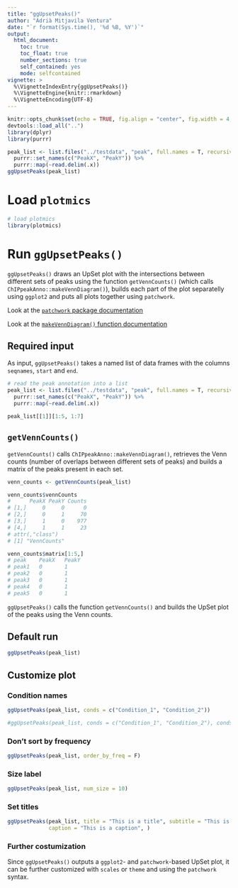 ```yaml
---
title: "ggUpsetPeaks()"
author: "Adrià Mitjavila Ventura"
date: "`r format(Sys.time(), '%d %B, %Y')`"
output:
  html_document:
    toc: true
    toc_float: true
    number_sections: true
    self_contained: yes
    mode: selfcontained
vignette: >
  %\VignetteIndexEntry{ggUpsetPeaks()}
  %\VignetteEngine{knitr::rmarkdown}
  %\VignetteEncoding{UTF-8}
---
```


```r
knitr::opts_chunk$set(echo = TRUE, fig.align = "center", fig.width = 4, fig.height = 4)
devtools::load_all("..")
library(dplyr)
library(purrr)

peak_list <- list.files("../testdata", "peak", full.names = T, recursive = T) %>%
  purrr::set_names(c("PeakX", "PeakY")) %>%
  purrr::map(~read.delim(.x)) 
ggUpsetPeaks(peak_list)
```


# Load `plotmics`

```r
# load plotmics
library(plotmics)
```

# Run `ggUpsetPeaks()`

`ggUpsetPeaks()` draws an UpSet plot with the intersections between different sets of peaks using the function `getVennCounts()` (which calls `ChIPpeakAnno::makeVennDiagram()`), builds each part of the plot separatelly using `ggplot2` and puts all plots together using `patchwork`.

Look at the [`patchwork` package documentation](https://patchwork.data-imaginist.com/)

Look at the [`makeVennDiagram()` function documentation](https://www.rdocumentation.org/packages/ChIPpeakAnno/versions/3.6.5/topics/makeVennDiagram)

## Required input

As input, `ggUpsetPeaks()` takes a named list of data frames with the columns `seqnames`, `start` and `end`.

```r
# read the peak annotation into a list
peak_list <- list.files("../testdata", "peak", full.names = T, recursive = T) %>%
  purrr::set_names(c("PeakX", "PeakY")) %>%
  purrr::map(~read.delim(.x))

peak_list[[1]][1:5, 1:7]
```

## `getVennCounts()`

`getVennCounts()` calls `ChIPpeakAnno::makeVennDiagram()`, retrieves the Venn counts (number of overlaps between different sets of peaks) and builds a matrix of the peaks present in each set.

```r
venn_counts <- getVennCounts(peak_list)
```

```r
venn_counts$vennCounts
#      PeakX PeakY Counts
# [1,]     0     0      0
# [2,]     0     1     70
# [3,]     1     0    977
# [4,]     1     1     23
# attr(,"class")
# [1] "VennCounts"
```

```r
venn_counts$matrix[1:5,]
# peak    PeakX   PeakY
# peak1   0       1
# peak2	  0	      1
# peak3	  0	      1
# peak4	  0	      1
# peak5	  0	      1
```

`ggUpsetPeaks()` calls the function `getVennCounts()` and builds the UpSet plot of the peaks using the Venn counts.


## Default run

```r
ggUpsetPeaks(peak_list)
```

## Customize plot

### Condition names

```r
ggUpsetPeaks(peak_list, conds = c("Condition_1", "Condition_2"))
```

```r
#ggUpsetPeaks(peak_list, conds = c("Condition_1", "Condition_2"), conds_order = c("Condition_2", "Condition_1"))
```

### Don't sort by frequency

```r
ggUpsetPeaks(peak_list, order_by_freq = F)
```

### Size label

```r
ggUpsetPeaks(peak_list, num_size = 10)
```

### Set titles

```r
ggUpsetPeaks(peak_list, title = "This is a title", subtitle = "This is a subtitle", 
             caption = "This is a caption", )
```


### Further costumization

Since `ggUpsetPeaks()` outputs a `ggplot2`- and `patchwork`-based UpSet plot, it can be further customized with `scales` or `theme` and using the `patchwork` syntax.
